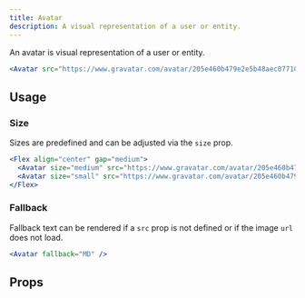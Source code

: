 ```yaml
---
title: Avatar
description: A visual representation of a user or entity.
---
```


An avatar is visual representation of a user or entity.

```jsx live
<Avatar src="https://www.gravatar.com/avatar/205e460b479e2e5b48aec07710c08d50" />
```

## Usage

### Size

Sizes are predefined and can be adjusted via the `size` prop.

```jsx live
<Flex align="center" gap="medium">
  <Avatar size="medium" src="https://www.gravatar.com/avatar/205e460b479e2e5b48aec07710c08d50" />
  <Avatar size="small" src="https://www.gravatar.com/avatar/205e460b479e2e5b48aec07710c08d50" />
</Flex>
```

### Fallback

Fallback text can be rendered if a `src` prop is not defined or if the image `url` does not load.

```jsx live
<Avatar fallback="MD" />
```

## Props

<PropsTable component="Avatar" />
